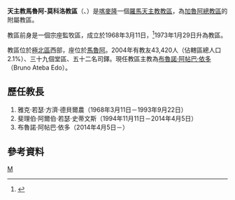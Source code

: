{{Infobox Roman Catholic diocese
|Roman Catholic Diocese of = 天主教馬魯阿-莫科洛教區
|Latin name of diocese =Dioecesis Maruana-Mokolensis
|image = 
|caption = 
|location = [[喀麥隆|喀麥隆]]
|territory =極北區西部
|population =43,420
|rite = 拉丁禮
|patron = 
|province = 加魯阿
|established = 1968年
|cathedral =聖母升天主教座堂
|副主教座堂 =
|leadership = 主教
|website =
|教宗 = 
|metropolitan =
|ordinary = 布魯諾·阿帖巴·依多
|coadjutor bishop =
|emeritus =
}}

'''天主教馬魯阿-莫科洛教區'''（{{lang-la|Dioecesis Maruana-Mokolensis}}、{{lang-fr|Diocèse de Maroua-Mokolo}}）是[[喀麥隆|喀麥隆]]一個[[羅馬天主教|羅馬天主教]][[教區|教區]]，為[[天主教加魯阿總教區|加魯阿總教區]]的附屬教區。

教區前身是一個宗座監牧區，成立於1968年3月11日，<ref>{{Cite web |url=http://www.vatican.va/holy_father/paul_vi/apost_constitutions/documents/hf_p-vi_apc_19680311_maruanae_lt.html |title=成立教區的宗座憲令 |access-date=2014-01-31 |archive-date=2014-02-03 |archive-url=https://web.archive.org/web/20140203154114/http://www.vatican.va/holy_father/paul_vi/apost_constitutions/documents/hf_p-vi_apc_19680311_maruanae_lt.html |dead-url=no }}</ref>1973年1月29日升為教區。

教區位於[[極北區|極北區]]西部，座位於[[馬魯阿|馬魯阿]]。2004年有教友43,420人（佔轄區總人口2.1%）、三十九個堂區、五十二名司鐸。現任教區主教為[[布魯諾·阿帖巴·依多|布魯諾·阿帖巴·依多]]（Bruno Ateba Edo）。

==歷任教長==
#雅克‧若瑟‧方濟‧德貝爾農（1968年3月11日－1993年9月22日）
#斐理伯‧阿爾伯‧若瑟‧史蒂文斯（1994年11月11日－2014年4月5日）
#布魯諾·阿帖巴·依多（2014年4月5日－）

==參考資料==
{{reflist}}
{{喀麥隆天主教教區}}
[[Category:喀麥隆天主教教區|M]]